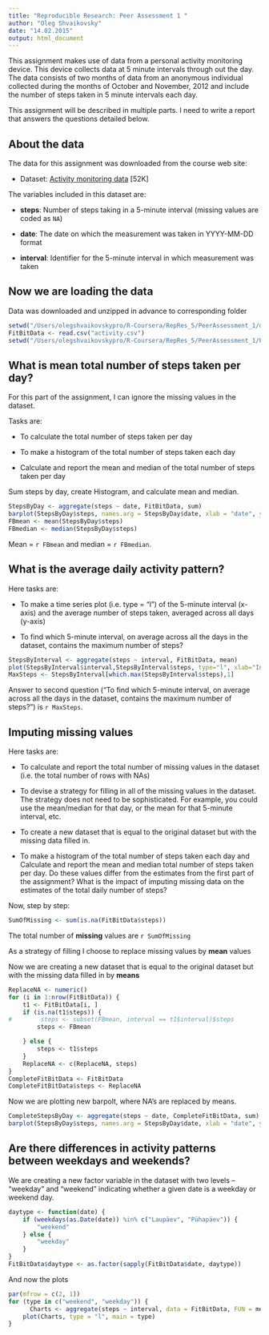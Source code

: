 ```yaml
---
title: "Reproducible Research: Peer Assessment 1 "
author: "Oleg Shvaikovsky"
date: "14.02.2015"
output: html_document
---
```


This assignment makes use of data from a personal activity monitoring device. This device collects data at 5 minute intervals through out the day. The data consists of two months of data from an anonymous individual collected during the months of October and November, 2012 and include the number of steps taken in 5 minute intervals each day.

This assignment will be described in multiple parts. I need to write a report that answers the questions detailed below.

## About the data
The data for this assignment was downloaded from the course web
site:

* Dataset: [Activity monitoring data](https://d396qusza40orc.cloudfront.net/repdata%2Fdata%2Factivity.zip) [52K]

The variables included in this dataset are:

* **steps**: Number of steps taking in a 5-minute interval (missing
    values are coded as `NA`)

* **date**: The date on which the measurement was taken in YYYY-MM-DD
    format

* **interval**: Identifier for the 5-minute interval in which
    measurement was taken

## Now we are loading the data

Data was downloaded and unzipped in advance to corresponding folder

```r
setwd("/Users/olegshvaikovskypro/R-Coursera/RepRes_5/PeerAssessment_1/data")
FitBitData <- read.csv("activity.csv")
setwd("/Users/olegshvaikovskypro/R-Coursera/RepRes_5/PeerAssessment_1/PeerAssess_1")
```


## What is mean total number of steps taken per day?

For this part of the assignment, I can ignore the missing values in the dataset.

Tasks are:  

* To calculate the total number of steps taken per day

* To make a histogram of the total number of steps taken each day

* Calculate and report the mean and median of the total number of steps taken per day

Sum steps by day, create Histogram, and calculate mean and median.
```r
StepsByDay <- aggregate(steps ~ date, FitBitData, sum)
barplot(StepsByDay$steps, names.arg = StepsByDay$date, xlab = "date", ylab = "steps", col="green")
FBmean <- mean(StepsByDay$steps)
FBmedian <- median(StepsByDay$steps)
```

Mean = `r FBmean` and median = `r FBmedian`.


## What is the average daily activity pattern?

Here tasks are: 

* To make a time series plot (i.e. type = "l") of the 5-minute interval (x-axis) and the average number of steps taken, averaged across all days (y-axis)

* To find which 5-minute interval, on average across all the days in the dataset, contains the maximum number of steps?


```r
StepsByInterval <- aggregate(steps ~ interval, FitBitData, mean)
plot(StepsByInterval$interval,StepsByInterval$steps, type="l", xlab="Interval", ylab="Number of Steps",main="Average Number of Steps per Day by Interval")
MaxSteps <- StepsByInterval[which.max(StepsByInterval$steps),1]
```

Answer to second question ("To find which 5-minute interval, on average across all the days in the dataset, contains the maximum number of steps?") is `r MaxSteps`.


## Imputing missing values

Here tasks are: 

* To calculate and report the total number of missing values in the dataset (i.e. the total number of rows with NAs)

* To devise a strategy for filling in all of the missing values in the dataset. The strategy does not need to be sophisticated. For example, you could use the mean/median for that day, or the mean for that 5-minute interval, etc.

* To create a new dataset that is equal to the original dataset but with the missing data filled in.

* To make a histogram of the total number of steps taken each day and Calculate and report the mean and median total number of steps taken per day. Do these values differ from the estimates from the first part of the assignment? What is the impact of imputing missing data on the estimates of the total daily number of steps?

Now, step by step: 

```r
SumOfMissing <- sum(is.na(FitBitData$steps))
```

The total number of **missing** values are `r SumOfMissing`

As a strategy of filling I choose to replace missing values by **mean** values

Now we are creating a new dataset that is equal to the original dataset but with the missing data filled in by **means**

```r
ReplaceNA <- numeric()
for (i in 1:nrow(FitBitData)) {
    t1 <- FitBitData[i, ]
    if (is.na(t1$steps)) {
#        steps <- subset(FBmean, interval == t1$interval)$steps
        steps <- FBmean

    } else {
        steps <- t1$steps
    }
    ReplaceNA <- c(ReplaceNA, steps)
}
CompleteFitBitData <- FitBitData
CompleteFitBitData$steps <- ReplaceNA
```

Now we are plotting new barpolt, where NA's are replaced by means. 

```r
CompleteStepsByDay <- aggregate(steps ~ date, CompleteFitBitData, sum)
barplot(StepsByDay$steps, names.arg = StepsByDay$date, xlab = "date", ylab = "steps", col="blue")
```

## Are there differences in activity patterns between weekdays and weekends?

We are creating a new factor variable in the dataset with two levels – “weekday” and “weekend” indicating whether a given date is a weekday or weekend day.


```r
daytype <- function(date) {
    if (weekdays(as.Date(date)) %in% c("Laupäev", "Pühapäev")) {
        "weekend"
    } else {
        "weekday"
    }
}
FitBitData$daytype <- as.factor(sapply(FitBitData$date, daytype))
```

And now the plots

```r
par(mfrow = c(2, 1))
for (type in c("weekend", "weekday")) {
      Charts <- aggregate(steps ~ interval, data = FitBitData, FUN = mean)
    plot(Charts, type = "l", main = type)
}
```



